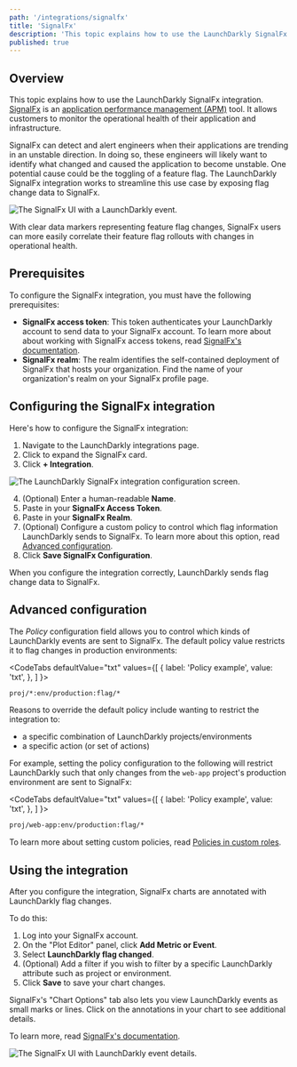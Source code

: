 ```yaml
---
path: '/integrations/signalfx'
title: 'SignalFx'
description: 'This topic explains how to use the LaunchDarkly SignalFx integration. SignalFx is an application performance management (APM) tool that can detect and alert engineers when their applications are trending in an unstable direction.'
published: true
---
```


## Overview

This topic explains how to use the LaunchDarkly SignalFx integration. [SignalFx](https://www.signalfx.com/) is an [application performance management (APM)](https://en.m.wikipedia.org/wiki/Application_performance_management) tool. It allows customers to monitor the operational health of their application and infrastructure.

SignalFx can detect and alert engineers when their applications are trending in an unstable direction. In doing so, these engineers will likely want to identify what changed and caused the application to become unstable. One potential cause could be the toggling of a feature flag. The LaunchDarkly SignalFx integration works to streamline this use case by exposing flag change data to SignalFx.

![The SignalFx UI with a LaunchDarkly event.](../../images/signalfx-marker-1.png)

With clear data markers representing feature flag changes, SignalFx users can more easily correlate their feature flag rollouts with changes in operational health.

## Prerequisites

To configure the SignalFx integration, you must have the following prerequisites:

* **SignalFx access token**: This token authenticates your LaunchDarkly account to send data to your SignalFx account. To learn more about about working with SignalFx access tokens, read [SignalFx's documentation](https://docs.signalfx.com/en/latest/admin-guide/tokens.html#working-with-access-tokens).
* **SignalFx realm**: The realm identifies the self-contained deployment of SignalFx that hosts your organization. Find the name of your organization's realm on your SignalFx profile page.

## Configuring the SignalFx integration

Here's how to configure the SignalFx integration:

1. Navigate to the <Link to="https://app.launchdarkly.com/default/integrations">LaunchDarkly integrations</Link> page. 
2. Click to expand the SignalFx card.
3. Click **+ Integration**.

![The LaunchDarkly SignalFx integration configuration screen.](../../images/signalfx-ld-config.png)

4. (Optional) Enter a human-readable **Name**.
5. Paste in your **SignalFx Access Token**.
6. Paste in your **SignalFx Realm**.
7. (Optional) Configure a custom policy to control which flag information LaunchDarkly sends to SignalFx. To learn more about this option, read [Advanced configuration](#advanced-configuration).
8. Click **Save SignalFx Configuration**.

When you configure the integration correctly, LaunchDarkly sends flag change data to SignalFx.

## Advanced configuration

The _Policy_ configuration field allows you to control which kinds of LaunchDarkly events are sent to SignalFx. The default policy value restricts it to flag changes in production environments:

<CodeTabs
  defaultValue="txt"
  values={[
    { label: 'Policy example', value: 'txt', },
  ]
}>

<CodeTabItem value="txt">

```txt
proj/*:env/production:flag/*
```

</CodeTabItem>
</CodeTabs>

Reasons to override the default policy include wanting to restrict the integration to:

- a specific combination of LaunchDarkly projects/environments
- a specific action (or set of actions)


For example, setting the policy configuration to the following will restrict LaunchDarkly such that only changes from the `web-app` project's production environment are sent to SignalFx:

<CodeTabs
  defaultValue="txt"
  values={[
    { label: 'Policy example', value: 'txt', },
  ]
}>

<CodeTabItem value="txt">

```txt
proj/web-app:env/production:flag/*
```

</CodeTabItem>
</CodeTabs>

To learn more about setting custom policies, read [Policies in custom roles](/home/account-security/custom-roles/policies).

## Using the integration

After you configure the integration, SignalFx charts are annotated with LaunchDarkly flag changes. 

To do this:

1. Log into your SignalFx account.
2. On the "Plot Editor" panel, click **Add Metric or Event**.
2. Select **LaunchDarkly flag changed**.
3. (Optional) Add a filter if you wish to filter by a specific LaunchDarkly attribute such as project or environment.
4. Click **Save** to save your chart changes.

SignalFx's "Chart Options" tab also lets you view LaunchDarkly events as small marks or lines. Click on the annotations in your chart to see additional details.

To learn more, read [SignalFx's documentation](https://docs.signalfx.com/en/latest/charts/chart-options-tab.html#event-lines).

![The SignalFx UI with LaunchDarkly event details.](../../images/signalfx-marker-2.png)
